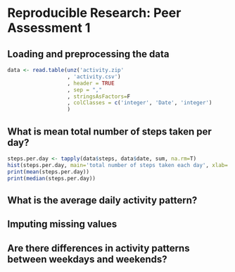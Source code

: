 # Reproducible Research: Peer Assessment 1


## Loading and preprocessing the data
```{r}
data <- read.table(unz('activity.zip'
                   , 'activity.csv')
                   , header = TRUE
                   , sep = ","
                   , stringsAsFactors=F
                   , colClasses = c('integer', 'Date', 'integer')
                   )
```


## What is mean total number of steps taken per day?
```{r}
steps.per.day <- tapply(data$steps, data$date, sum, na.rm=T)
hist(steps.per.day, main='total number of steps taken each day', xlab='steps per day')
print(mean(steps.per.day))
print(median(steps.per.day))
```

## What is the average daily activity pattern?



## Imputing missing values



## Are there differences in activity patterns between weekdays and weekends?
